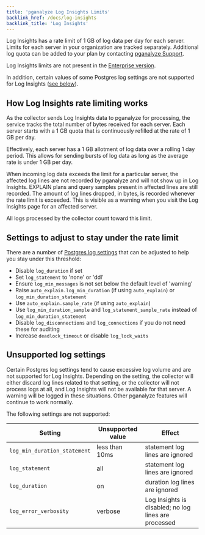 ```yaml
---
title: 'pganalyze Log Insights Limits'
backlink_href: /docs/log-insights
backlink_title: 'Log Insights'
---
```


Log Insights has a rate limit of 1 GB of log data per day for each server. Limits for
each server in your organization are tracked separately. Additional log quota can be added
to your plan by contacting [pganalyze Support](mailto:support@pganalyze.com).

Log Insights limits are not present in the [Enterprise version](/enterprise-postgres-monitoring).

In addition, certain values of some Postgres log settings are not supported for
Log Insights ([see below](#unsupported-log-settings)).


## How Log Insights rate limiting works

As the collector sends Log Insights data to pganalyze for processing, the service tracks
the total number of bytes received for each server. Each server starts with a 1 GB quota
that is continuously refilled at the rate of 1 GB per day.

Effectively, each server has a 1 GB allotment of log data over a rolling 1 day period. This
allows for sending bursts of log data as long as the average rate is under 1 GB per day.

When incoming log data exceeds the limit for a particular server, the affected log lines
are not recorded by pganalyze and will not show up in Log Insights. EXPLAIN plans and query
samples present in affected lines are still recorded. The amount of log lines dropped, in
bytes, is recorded whenever the rate limit is exceeded. This is visible as a warning when
you visit the Log Insights page for an affected server.


All logs processed by the collector count toward this limit.

## Settings to adjust to stay under the rate limit

There are a number of [Postgres log settings](https://www.postgresql.org/docs/current/runtime-config-logging.html)
that can be adjusted to help you stay under this threshold:

 - Disable `log_duration` if set
 - Set `log_statement` to 'none' or 'ddl'
 - Ensure `log_min_messages` is not set below the default level of 'warning'
 - Raise `auto_explain.log_min_duration` (if using `auto_explain`) or `log_min_duration_statement`
 - Use `auto_explain.sample_rate` (if using `auto_explain`)
 - Use `log_min_duration_sample` and `log_statement_sample_rate` instead of `log_min_duration_statement`
 - Disable `log_disconnections` and `log_connections` if you do not need these for auditing
 - Increase `deadlock_timeout` or disable `log_lock_waits`


## Unsupported log settings

Certain Postgres log settings tend to cause excessive log volume and are not supported for
Log Insights. Depending on the setting, the collector will either discard log lines related
to that setting, or the collector will not process logs at all, and Log Insights will not be
available for that server. A warning will be logged in these situations. Other pganalyze
features will continue to work normally.

The following settings are not supported:

<table>
  <thead>
    <tr>
      <th>Setting</th>
      <th>Unsupported value</th>
      <th>Effect</th>
    </tr>
  </thead>
  <tbody>
    <tr>
      <td><code>log_min_duration_statement</code></td>
      <td>less than 10ms</td>
      <td>statement log lines are ignored</td>
    </tr>
    <tr>
      <td><code>log_statement</code></td>
      <td>all</td>
      <td>statement log lines are ignored</td>
    </tr>
    <tr>
      <td><code>log_duration</code></td>
      <td>on</td>
      <td>duration log lines are ignored</td>
    </tr>
    <tr>
      <td><code>log_error_verbosity</code></td>
      <td>verbose</td>
      <td>Log Insights is disabled; no log lines are processed</td>
    </tr>
  </tbody>
</table>
